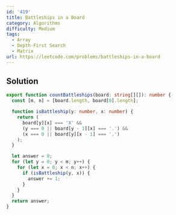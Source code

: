 ```yaml
---
id: '419'
title: Battleships in a Board
category: Algorithms
difficulty: Medium
tags:
  - Array
  - Depth-First Search
  - Matrix
url: https://leetcode.com/problems/battleships-in-a-board
---
```


## Solution

```typescript filename="solution.ts" copy
export function countBattleships(board: string[][]): number {
  const [m, n] = [board.length, board[0].length];

  function isBattleship(y: number, x: number) {
    return (
      board[y][x] === 'X' &&
      (y === 0 || board[y - 1][x] === '.') &&
      (x === 0 || board[y][x - 1] === '.')
    );
  }

  let answer = 0;
  for (let y = 0; y < m; y++) {
    for (let x = 0; x < n; x++) {
      if (isBattleship(y, x)) {
        answer += 1;
      }
    }
  }
  return answer;
}
```
